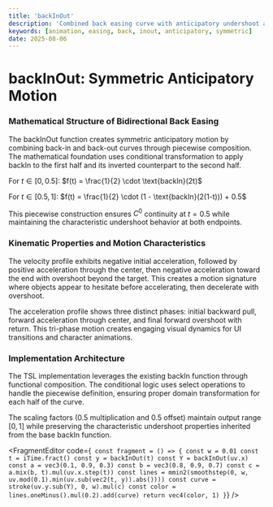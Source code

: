 ```yaml
---
title: 'backInOut'
description: 'Combined back easing curve with anticipatory undershoot at both ends and smooth transition through center'
keywords: [animation, easing, back, inout, anticipatory, symmetric]
date: 2025-08-06
---
```



# backInOut: Symmetric Anticipatory Motion

### Mathematical Structure of Bidirectional Back Easing

The backInOut function creates symmetric anticipatory motion by combining back-in and back-out curves through piecewise composition. The mathematical foundation uses conditional transformation to apply backIn to the first half and its inverted counterpart to the second half.

For $t \in [0, 0.5]$: $f(t) = \frac{1}{2} \cdot \text{backIn}(2t)$

For $t \in [0.5, 1]$: $f(t) = \frac{1}{2} \cdot (1 - \text{backIn}(2(1-t))) + 0.5$

This piecewise construction ensures $C^0$ continuity at $t = 0.5$ while maintaining the characteristic undershoot behavior at both endpoints.

### Kinematic Properties and Motion Characteristics

The velocity profile exhibits negative initial acceleration, followed by positive acceleration through the center, then negative acceleration toward the end with overshoot beyond the target. This creates a motion signature where objects appear to hesitate before accelerating, then decelerate with overshoot.

The acceleration profile shows three distinct phases: initial backward pull, forward acceleration through center, and final forward overshoot with return. This tri-phase motion creates engaging visual dynamics for UI transitions and character animations.

### Implementation Architecture

The TSL implementation leverages the existing backIn function through functional composition. The conditional logic uses select operations to handle the piecewise definition, ensuring proper domain transformation for each half of the curve.

The scaling factors (0.5 multiplication and 0.5 offset) maintain output range $[0,1]$ while preserving the characteristic undershoot properties inherited from the base backIn function.

<FragmentEditor
        code={`
const fragment = () => {
    const w = 0.01
    const t = iTime.fract()
    const y = backInOut(t)
    const Y = backInOut(uv.x)
    const a = vec3(0.1, 0.9, 0.3)
    const b = vec3(0.8, 0.9, 0.7)
    const c = a.mix(b, t).mul(uv.x.step(t))
    const lines = mmin2(smoothstep(0, w, uv.mod(0.1).min(uv.sub(vec2(t, y)).abs())))
    const curve = stroke(uv.y.sub(Y), 0, w).mul(c)
    const color = lines.oneMinus().mul(0.2).add(curve)
    return vec4(color, 1)
}`}
/>
